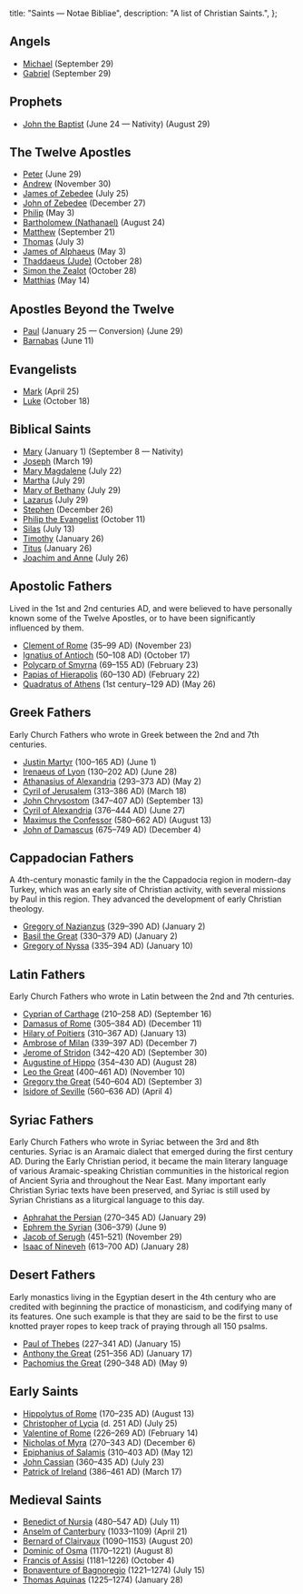   title: "Saints — Notae Bibliae",
  description: "A list of Christian Saints.",
};

<Initial text="Saints" />

## Angels

- [Michael](/people/saints/michael/) (September 29)
- [Gabriel](/people/saints/gabriel/) (September 29)

## Prophets

- [John the Baptist](/people/saints/john-the-baptist/) (June 24 — Nativity) (August 29)

## The Twelve Apostles

- [Peter](/people/saints/peter/) (June 29)
- [Andrew](/people/saints/andrew/) (November 30)
- [James of Zebedee](/people/saints/james-of-zebedee/) (July 25)
- [John of Zebedee](/people/saints/john-of-zebedee/) (December 27)
- [Philip](/people/saints/philip/) (May 3)
- [Bartholomew (Nathanael)](/people/saints/bartholomew/) (August 24)
- [Matthew](/people/saints/matthew/) (September 21)
- [Thomas](/people/saints/thomas/) (July 3)
- [James of Alphaeus](/people/saints/james-of-alphaeus/) (May 3)
- [Thaddaeus (Jude)](/people/saints/thaddaeus/) (October 28)
- [Simon the Zealot](/people/saints/simon-the-zealot/) (October 28)
- [Matthias](/people/saints/matthias/) (May 14)

## Apostles Beyond the Twelve

- [Paul](/people/saints/paul/) (January 25 — Conversion) (June 29)
- [Barnabas](/people/saints/barnabas/) (June 11)

## Evangelists

- [Mark](/people/saints/mark/) (April 25)
- [Luke](/people/saints/luke/) (October 18)

## Biblical Saints

- [Mary](/people/saints/mary/) (January 1) (September 8 — Nativity)
- [Joseph](/people/saints/joseph/) (March 19)
- [Mary Magdalene](/people/saints/mary-magdalene/) (July 22)
- [Martha](/people/saints/martha/) (July 29)
- [Mary of Bethany](/people/saints/mary-of-bethany/) (July 29)
- [Lazarus](/people/saints/lazarus/) (July 29)
- [Stephen](/people/saints/stephen/) (December 26)
- [Philip the Evangelist](/people/saints/philip-the-evangelist/) (October 11)
- [Silas](/people/saints/silas/) (July 13)
- [Timothy](/people/saints/timothy/) (January 26)
- [Titus](/people/saints/titus/) (January 26)
- [Joachim and Anne](/people/saints/joachim-and-anne/) (July 26)

## Apostolic Fathers

Lived in the 1st and 2nd centuries AD, and were believed to have personally known some of the Twelve Apostles, or to have been significantly influenced by them.

- [Clement of Rome](/people/saints/clement-of-rome/) (35–99 AD) (November 23)
- [Ignatius of Antioch](/people/saints/ignatius-of-antioch/) (50–108 AD) (October 17)
- [Polycarp of Smyrna](/people/saints/polycarp-of-smyrna/) (69–155 AD) (February 23)
- [Papias of Hierapolis](/people/saints/papias-of-hierapolis/) (60–130 AD) (February 22)
- [Quadratus of Athens](/people/saints/quadratus-of-athens/) (1st century–129 AD) (May 26)

## Greek Fathers

Early Church Fathers who wrote in Greek between the 2nd and 7th centuries.

- [Justin Martyr](/people/saints/justin-martyr/) (100–165 AD) (June 1)
- [Irenaeus of Lyon](/people/saints/irenaeus-of-lyon/) (130–202 AD) (June 28)
- [Athanasius of Alexandria](/people/saints/athanasius-of-alexandria/) (293–373 AD) (May 2)
- [Cyril of Jerusalem](/people/saints/cyril-of-jerusalem/) (313–386 AD) (March 18)
- [John Chrysostom](/people/saints/john-chrysostom/) (347–407 AD) (September 13)
- [Cyril of Alexandria](/people/saints/cyril-of-alexandria/) (376–444 AD) (June 27)
- [Maximus the Confessor](/people/saints/maximus-the-confessor/) (580–662 AD) (August 13)
- [John of Damascus](/people/saints/john-of-damascus/) (675–749 AD) (December 4)

## Cappadocian Fathers

A 4th-century monastic family in the the Cappadocia region in modern-day Turkey, which was an early site of Christian activity, with several missions by Paul in this region. They advanced the development of early Christian theology.

- [Gregory of Nazianzus](/people/saints/gregory-of-nazianzus/) (329–390 AD) (January 2)
- [Basil the Great](/people/saints/basil-the-great/) (330–379 AD) (January 2)
- [Gregory of Nyssa](/people/saints/gregory-of-nyssa/) (335–394 AD) (January 10)

## Latin Fathers

Early Church Fathers who wrote in Latin between the 2nd and 7th centuries.

- [Cyprian of Carthage](/people/saints/cyprian-of-carthage/) (210–258 AD) (September 16)
- [Damasus of Rome](/people/saints/damasus-of-rome/) (305–384 AD) (December 11)
- [Hilary of Poitiers](/people/saints/hilary-of-poitiers/) (310–367 AD) (January 13)
- [Ambrose of Milan](/people/saints/ambrose-of-milan/) (339–397 AD) (December 7)
- [Jerome of Stridon](/people/saints/jerome-of-stridon/) (342–420 AD) (September 30)
- [Augustine of Hippo](/people/saints/augustine-of-hippo/) (354–430 AD) (August 28)
- [Leo the Great](/people/saints/leo-the-great/) (400–461 AD) (November 10)
- [Gregory the Great](/people/saints/gregory-the-great/) (540–604 AD) (September 3)
- [Isidore of Seville](/people/saints/isidore-of-seville/) (560–636 AD) (April 4)

## Syriac Fathers

Early Church Fathers who wrote in Syriac between the 3rd and 8th centuries. Syriac is an Aramaic dialect that emerged during the first century AD. During the Early Christian period, it became the main literary language of various Aramaic-speaking Christian communities in the historical region of Ancient Syria and throughout the Near East. Many important early Christian Syriac texts have been preserved, and Syriac is still used by Syrian Christians as a liturgical language to this day.

- [Aphrahat the Persian](/people/saints/aphrahat-the-persian/) (270–345 AD) (January 29)
- [Ephrem the Syrian](/people/saints/ephrem-the-syrian/) (306–379) (June 9)
- [Jacob of Serugh](/people/saints/jacob-of-serugh/) (451–521) (November 29)
- [Isaac of Nineveh](/people/saints/isaac-of-nineveh/) (613–700 AD) (January 28)

## Desert Fathers

Early monastics living in the Egyptian desert in the 4th century who are credited with beginning the practice of monasticism, and codifying many of its features. One such example is that they are said to be the first to use knotted prayer ropes to keep track of praying through all 150 psalms.

- [Paul of Thebes](/people/saints/paul-of-thebes/) (227–341 AD) (January 15)
- [Anthony the Great](/people/saints/anthony-the-great/) (251–356 AD) (January 17)
- [Pachomius the Great](/people/saints/pachomius-the-great/) (290–348 AD) (May 9)

## Early Saints

- [Hippolytus of Rome](/people/saints/hippolytus-of-rome/) (170–235 AD) (August 13)
- [Christopher of Lycia](/people/saints/christopher-of-lycia/) (d. 251 AD) (July 25)
- [Valentine of Rome](/people/saints/valentine-of-rome/) (226–269 AD) (February 14)
- [Nicholas of Myra](/people/saints/nicholas-of-myra/) (270–343 AD) (December 6)
- [Epiphanius of Salamis](/people/saints/epiphanius-of-salamis/) (310–403 AD) (May 12)
- [John Cassian](/people/saints/john-cassian/) (360–435 AD) (July 23)
- [Patrick of Ireland](/people/saints/patrick-of-ireland/) (386–461 AD) (March 17)

## Medieval Saints

- [Benedict of Nursia](/people/saints/benedict-of-nursia/) (480–547 AD) (July 11)
- [Anselm of Canterbury](/people/saints/anselm-of-canterbury/) (1033–1109) (April 21)
- [Bernard of Clairvaux](/people/saints/bernard-of-clairvaux/) (1090–1153) (August 20)
- [Dominic of Osma](/people/saints/dominic-of-osma/) (1170–1221) (August 8)
- [Francis of Assisi](/people/saints/francis-of-assisi/) (1181–1226) (October 4)
- [Bonaventure of Bagnoregio](/people/saints/bonaventure-of-bagnoregio/) (1221–1274) (July 15)
- [Thomas Aquinas](/people/saints/thomas-aquinas/) (1225–1274) (January 28)

